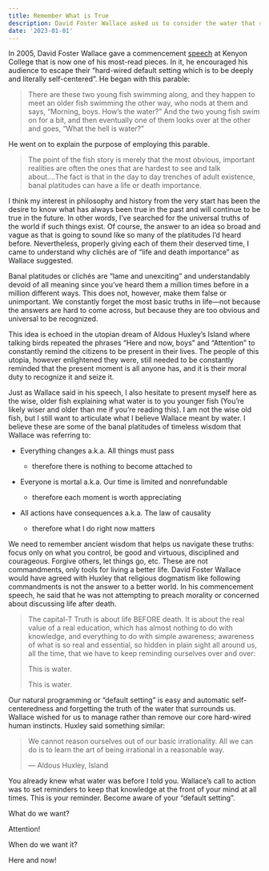 ```yaml
---
title: Remember What is True
description: David Foster Wallace asked us to consider the water that surrounds us
date: '2023-01-01'
---
```

In 2005, David Foster Wallace gave a commencement [speech](https://www.youtube.com/watch?v=OsAd4HGJS4o) at Kenyon College that is now one of his most-read pieces. In it, he encouraged his audience to escape their “hard-wired default setting which is to be deeply and literally self-centered”. He began with this parable:

> There are these two young fish swimming along, and they happen to meet an older fish swimming the other way, who nods at them and says, “Morning, boys. How’s the water?” And the two young fish swim on for a bit, and then eventually one of them looks over at the other and goes, “What the hell is water?”

He went on to explain the purpose of employing this parable.

> The point of the fish story is merely that the most obvious, important realities are often the ones that are hardest to see and talk about....The fact is that in the day to day trenches of adult existence, banal platitudes can have a life or death importance.

I think my interest in philosophy and history from the very start has been the desire to know what has always been true in the past and will continue to be true in the future. In other words, I’ve searched for the universal truths of the world if such things exist. Of course, the answer to an idea so broad and vague as that is going to sound like so many of the platitudes I’d heard before. Nevertheless, properly giving each of them their deserved time, I came to understand why clichés are of “life and death importance” as Wallace suggested.

Banal platitudes or clichés are “lame and unexciting” and understandably devoid of all meaning since you’ve heard them a million times before in a million different ways. This does not, however, make them false or unimportant. We constantly forget the most basic truths in life—not because the answers are hard to come across, but because they are too obvious and universal to be recognized.

This idea is echoed in the utopian dream of Aldous Huxley’s Island where talking birds repeated the phrases “Here and now, boys” and “Attention” to constantly remind the citizens to be present in their lives. The people of this utopia, however enlightened they were, still needed to be constantly reminded that the present moment is all anyone has, and it is their moral duty to recognize it and seize it.

Just as Wallace said in his speech, I also hesitate to present myself here as the wise, older fish explaining what water is to you younger fish (You’re likely wiser and older than me if you’re reading this). I am not the wise old fish, but I still want to articulate what I believe Wallace meant by water. I believe these are some of the banal platitudes of timeless wisdom that Wallace was referring to:

- Everything changes a.k.a. All things must pass

    - therefore there is nothing to become attached to

- Everyone is mortal a.k.a. Our time is limited and nonrefundable

    - therefore each moment is worth appreciating

- All actions have consequences a.k.a. The law of causality

    - therefore what I do right now matters

We need to remember ancient wisdom that helps us navigate these truths: focus only on what you control, be good and virtuous, disciplined and courageous. Forgive others, let things go, etc. These are not commandments, only tools for living a better life. David Foster Wallace would have agreed with Huxley that religious dogmatism like following commandments is not the answer to a better world. In his commencement speech, he said that he was not attempting to preach morality or concerned about discussing life after death.

> The capital-T Truth is about life BEFORE death. It is about the real value of a real education, which has almost nothing to do with knowledge, and everything to do with simple awareness; awareness of what is so real and essential, so hidden in plain sight all around us, all the time, that we have to keep reminding ourselves over and over:
> 
> This is water.
> 
> This is water.

Our natural programming or “default setting” is easy and automatic self-centeredness and forgetting the truth of the water that surrounds us. Wallace wished for us to manage rather than remove our core hard-wired human instincts. Huxley said something similar:

> We cannot reason ourselves out of our basic irrationality. All we can do is to learn the art of being irrational in a reasonable way.
> 
> — Aldous Huxley, Island

You already knew what water was before I told you. Wallace’s call to action was to set reminders to keep that knowledge at the front of your mind at all times. This is your reminder. Become aware of your “default setting”.

What do we want?

Attention!

When do we want it?

Here and now!
